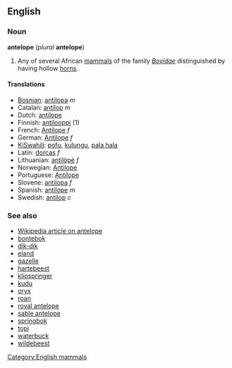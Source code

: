 ==English==
===Noun===
'''antelope''' (''plural'' '''antelope''')

#Any of several African [[mammals]] of the family ''[[Bovidae]]'' distinguished by having hollow [[horn]]s.

====Translations====
*[[Bosnian]]: [[antilopa]] ''m''
*Catalan: [[antílop]] ''m''
*Dutch: [[antilope]]
*Finnish: [[antilooppi]] (1)
*French: [[Antilope]] ''f''
*German: [[Antilope]] ''f''
*[[KiSwahili]]: [[pofu]], [[kulungu]], [[pala hala]]
*Latin: [[dorcas]] ''f''
*Lithuanian: [[antilòpė]] ''f''
*Norwegian: [[Antilope]]
*Portuguese: [[Antílope]]
*Slovene: [[antilopa]] ''f''
*Spanish: [[antílope]] ''m''
*Swedish: [[antilop]] ''c''

===See also===
*[[w:antelope|Wikipedia article on antelope]]
*[[bontebok]]
*[[dik-dik]]
*[[eland]]
*[[gazelle]]
*[[hartebeest]]
*[[klipspringer]]
*[[kudu]]
*[[oryx]] <!--the pronghorn is not an antelope; see Wikipedia-->
*[[roan]]
*[[royal antelope]]
*[[sable antelope]]
*[[springbok]]
*[[topi]]
*[[waterbuck]]
*[[wildebeest]]

[[Category:English mammals]]